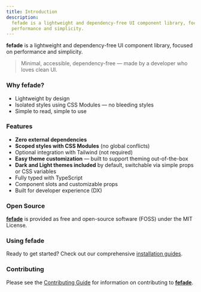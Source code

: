```yaml
---
title: Introduction
description:
  fefade is a lightweight and dependency-free UI component library, focused on
  performance and simplicity.
---
```


**fefade** is a lightweight and dependency-free UI component library, focused on
performance and simplicity.

> Minimal, accessible, dependency-free — made by a developer who loves clean UI.

### Why fefade?

- Lightweight by design
- Isolated styles using CSS Modules — no bleeding styles
- Simple to read, simple to use

### Features

- **Zero external dependencies**
- **Scoped styles with CSS Modules** (no global conflicts)
- Optional integration with Tailwind (not required)
- **Easy theme customization** — built to support theming out-of-the-box
- **Dark and Light themes included** by default, switchable via simple props or
  CSS variables
- Fully typed with TypeScript
- Component slots and customizable props
- Built for developer experience (DX)

### Open Source

[**fefade**](https://github.com/dxdns/fefade) is provided as free and
open-source software (FOSS) under the MIT License.

### Using fefade

Ready to get started? Check out our comprehensive
[installation guides](/docs/installation).

### Contributing

Please see the
[Contributing Guide](https://github.com/dxdns/fefade/blob/main/CONTRIBUTING.md)
for information on contributing to
[**fefade**](https://github.com/dxdns/fefade).
